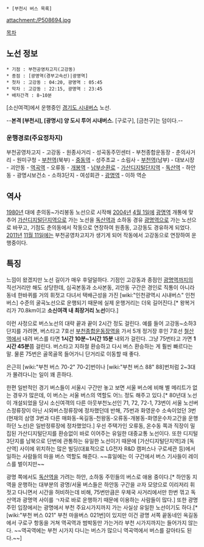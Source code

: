  * [부천시 버스 목록]

attachment:/P508694.jpg

[[목차]]
== 노선 정보 ==
 * 기점 : 부천공영차고지(고강동)
 * 종점 : [광명역(경부고속선)|광명역]
 * 첫차 : 고강동 : 04:20, 광명역 : 05:45
 * 막차 : 고강동 : 22:15, 광명역 : 23:45
 * 배차간격 : 8~10분

[소신여객]에서 운행중인 [[경기도 시내버스]] 노선.

--'''본격 [부천시], [광명시] 양 도시 투어 시내버스.''' [구로구], [금천구]는 덤이다.--

=== 운행경로(주요정차지) ===
부천공영차고지 - 고강동 - 원종사거리 - 성곡동주민센터 - 부천종합운동장 - 춘의사거리 - 원미구청 - [[부천역]](북부) - [[중동역(경인선)|중동역]] - 성주초교 - 소림사 - [[부천역]](남부) - 대보시장 - 괴안동 - [[역곡역]] - 오류동 - [[개봉역]] - [[남부순환로]] - [[가산디지털단지역]] - [[독산역]] - 하안동 - 광명시보건소 - 소하3단지 - 여성회관 - [[광명역(경부고속선)|광명역]] - 이하 역순

== 역사 ==
[[1980년]] 대에 춘의동~가리봉동 노선으로 시작해 [[2004년]] [[4월 1일]]에 [[광명역(경부고속선)|광명역]] 개통에 맞추어 [[가산디지털단지역]]으로 가는 노선을 [[독산역]]과 소하동 경유 [[광명역(경부고속선)|광명역]]으로 가는 노선으로 바꾸고, 기점도 춘의동에서 작동으로 연장하여 원종동, 고강동도 경유하게 되었다. [[2011년]] [[11월 11일]]에는  부천공영차고지가 생기게 되어 작동에서 고강동으로 연장하여 운행중이다.

== 특징 ==
느낌이 왔겠지만 노선 길이가 매우 후덜덜하다. 기점인 고강동과 종점인 [[광명역]]까지의 직선거리만 해도 상당한데, 심곡본동과 소사본동, 괴안동 구간은 경인로 직통이 아니라 동네 한바퀴를 거의 휘젓고 다녀서 택배근성을 가진 [wiki:"인천광역시 시내버스" 인천버스] 수준의 굴곡노선으로 운행되기 때문에 실제 운행거리는 더욱 길어진다.[* 왕복거리가 70.8km이고 '''소신여객 내 최장거리 노선'''이다.]

이런 사정으로 버스노선의 대략 끝과 끝이 2시간 정도 걸린다. 예를 들어 고강동~소하3단지를 가려면, 버스타고 7호선 [[부천종합운동장역]]을 가서 5개 정거장 후인 7호선 [[철산역]]에서 내려 버스를 타면 '''1시간 10분~1시간 15분''' 내외가 걸린다. 그냥 75번타고 가면 '''1시간 45분'''쯤 걸린다. 버스타고 지하철 환승하고 다시 버스 환승하는 게 훨씬 빠르다는 말. 물론 75번은 골목골목 들어가니 단거리로 이동할 때 좋다.

은근히 [wiki:"부천 버스 70-2" 70-2]번이나 [wiki:"부천 버스 88" 88]번처럼 2~3대가 몰려다니는 일이 꽤 흔하다.

한편 일반적인 경기 버스들이 서울시 구간만 놓고 보면 서울 버스에 비해 별 메리트가 없는 경우가 많은데, 이 버스는 서울 버스의 역할도 어느 정도 해주고 있다.[* 80년대 노선이 개설되었을 당시 소신여객의 다른 아웃부천노선인 71, 72, 72-1, 73번이 서울 노선버스정류장이 아닌 시외버스정류장에 정차했던데 반해, 75번과 화영운수 소속이었던 3번(현재의 삼영 3번과 다른 매화동-옥길동-천왕동-오류동-개봉동-화영운수차고간을 운행하던 노선)은 일반정류장에 정차했었다.] 우선 주택가인 오류동, 온수동 쪽과 직장이 밀집된 가산디지털단지를 환승없이 바로 이어주는 유일한 대중교통 노선이다. 또한 디지털 3단지를 남북으로 단번에 관통하는 유일한 노선이기 때문에 [가산디지털단지역]과 [독산역] 사이에 위치하는 많은 빌딩(대표적으로 LG전자 R&D 캠퍼스나 구로세관 등)에서 일하는 사람들의 마을 버스 역할도 해준다. ~~휴일에는 이 구간에서 버스 기사들이 레이스를 벌이지만~~ 

광명 쪽에서도 [[독산역]]을 가려는 하안, 소하동 주민들의 버스로 애용 중이다.[* 하안동 지역을 운행하는 대부분의 광명/서울 버스들은 하안동 구간을 ㄹ자 모양으로 이리저리 휘젓고 다니면서 시간을 허비하는데 비해, 75번만큼은 우체국 사거리에서만 한번 꺾고 독산역과 광명역 사이를 ㄱ자로 바로 운행하기 때문에 이용하는 사람들이 많다.] 또한 광명주민 입장에서는 광명에서 부천 주요시가지까지 가는 사실상 유일한 노선이기도 하다.[* [wiki:"부천 버스 021" 부천 마을버스 021번]이 있지만 이건 광명 서쪽 끝동네인 옥길동에서 구로구 항동을 거쳐 역곡역과 범박동만 가는거라 부천 시가지까지는 들어가지 않는다. ~~역곡역에는 부천 시가지 다니는 버스가 많으니 역곡역에서 버스를 갈아타도 된다.~~]
